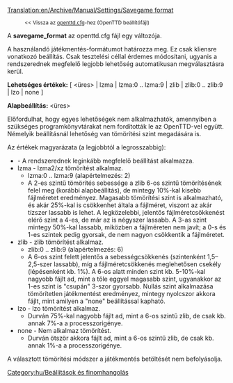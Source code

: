 [[Translation:en/Archive/Manual/Settings/Savegame format]]

:<small><< Vissza az [[hu/openttd.cfg|openttd.cfg]]-hez (OpenTTD beállítófájl)</small>


A '''savegame_format''' az openttd.cfg fájl egy változója.

A használandó játékmentés-formátumot határozza meg. Ez csak kliensre vonatkozó beállítás. Csak tesztelési céllal érdemes módosítani, ugyanis a rendszerednek megfelelő legjobb lehetőség automatikusan megválasztásra kerül.

'''Lehetséges értékek:''' [ <üres> | lzma | lzma:0 .. lzma:9 | zlib | zlib:0 .. zlib:9 | lzo | none ]

'''Alapbeállítás:''' <üres>

Előfordulhat, hogy egyes lehetőségek nem alkalmazhatók, amennyiben a szükséges programkönyvtárakat nem fordították le az OpenTTD-vel együtt. Némelyik beállításnál lehetőség van tömörítési szint megadására is.

Az értékek magyarázata (a legjobbtól a legrosszabbig):
* <empty> - A rendszerednek leginkább megfelelő beállítást alkalmazza.
* lzma - lzma2/xz tömörítést alkalmaz.
** lzma:0 .. lzma:9 (alapértelmezés: 2)
** A 2-es szintű tömörítés sebessége a zlib 6-os szintű tömörítésének felel meg (korábbi alapbeállítás), de mintegy 10%-kal kisebb fájlméretet eredményez. Magasabb tömörítési szint is alkalmazható, és akár 25%-kal is csökkenhet általa a fájlméret, viszont az akár tízszer lassabb is lehet. A legközelebbi, jelentős fájlméretcsökkenést elérő szint a 4-es, de már az is négyszer lassabb. A 3-as szint mintegy 50%-kal lassabb, miközben a fájlméreten nem javít; a 0-s és 1-es szintek pedig gyorsak, de nem nagyon csökkentik a fájlméretet.
* zlib - zlib tömörítést alkalmaz.
** zlib:0 .. zlib:9 (alapértelmezés: 6)
** A 6-os szint felett jelentős a sebességcsökkenés (szintenként 1,5–2,5-szer lassabb), míg a fájlméretcsökkenés meglehetősen csekély (lépésenként kb. 1%). A 6-os alatt minden szint kb. 5-10%-kal nagyobb fájlt ad, mint a tőle eggyel magasabb szint, ugyanakkor az 1-es szint is "csupán" 3-szor gyorsabb. Nullás szint alkalmazása tömörítetlen játékmentést eredményez, mintegy nyolcszor akkora fájlt, mint amilyen a "none" beállítással kapható.
* lzo - lzo tömörítést alkalmaz.
** Durván 75%-kal nagyobb fájlt ad, mint a 6-os szintű zlib, de csak kb. annak 7%-a a processzorigénye.
* none - Nem alkalmaz tömörítést.
** Durván ötször akkora fájlt ad, mint a 6-os szintű zlib, de csak kb. annak 1%-a a processzorigénye.

A választott tömörítési módszer a játékmentés betöltését nem befolyásolja.
 
[[Category:hu/Beállítások és finomhangolás]]